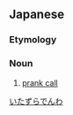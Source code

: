 ==Japanese==
{{ja-kanjitab}}

===Etymology===
{{compound|lang=ja|sort=いたずらでんわ|悪戯|tr1=itazura|t1=prank|電話|tr2=denwa|t2=call}}

===Noun===
{{ja-noun|いたずら でんわ}}

# [[prank call]]

[[Category:ja:Telephony|いたずらでんわ]]